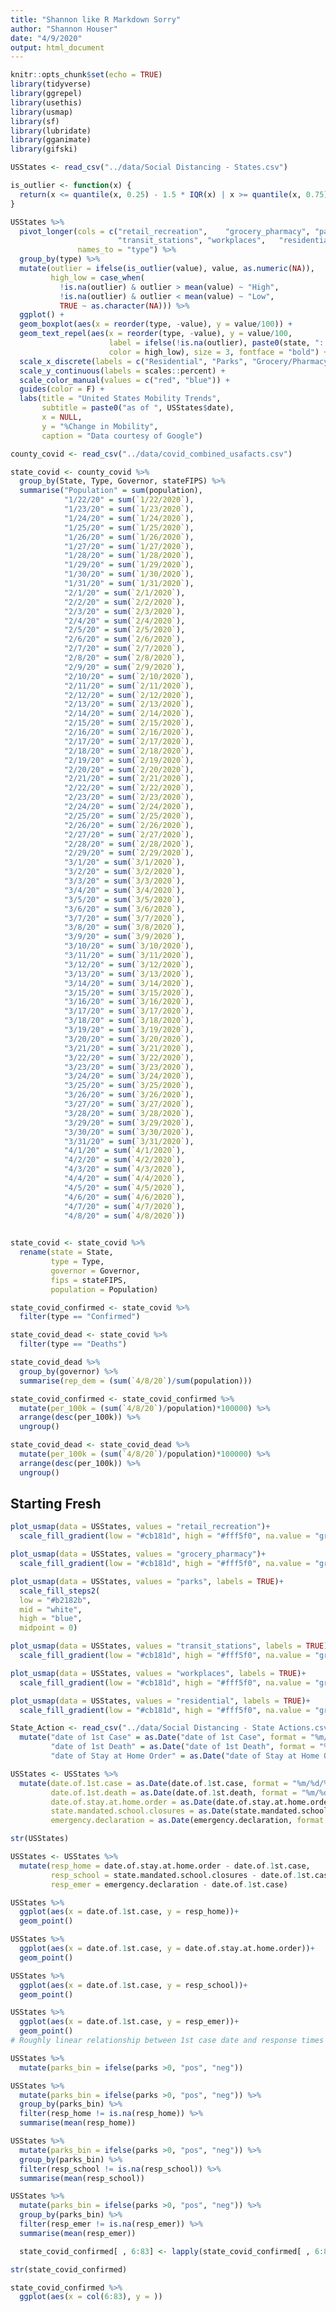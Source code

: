 ```yaml
---
title: "Shannon like R Markdown Sorry"
author: "Shannon Houser"
date: "4/9/2020"
output: html_document
---
```


```r
knitr::opts_chunk$set(echo = TRUE)
library(tidyverse)
library(ggrepel)
library(usethis)
library(usmap)
library(sf)
library(lubridate)
library(gganimate)
library(gifski)
```

```r
USStates <- read_csv("../data/Social Distancing - States.csv")
```

```r
is_outlier <- function(x) {
  return(x <= quantile(x, 0.25) - 1.5 * IQR(x) | x >= quantile(x, 0.75) + 1.5 * IQR(x))
}
```


```r
USStates %>%
  pivot_longer(cols = c("retail_recreation",	"grocery_pharmacy",	"parks",	
                        "transit_stations",	"workplaces",	"residential"),
               names_to = "type") %>%
  group_by(type) %>%
  mutate(outlier = ifelse(is_outlier(value), value, as.numeric(NA)),
         high_low = case_when(
           !is.na(outlier) & outlier > mean(value) ~ "High",
           !is.na(outlier) & outlier < mean(value) ~ "Low",
           TRUE ~ as.character(NA))) %>%
  ggplot() +
  geom_boxplot(aes(x = reorder(type, -value), y = value/100)) +
  geom_text_repel(aes(x = reorder(type, -value), y = value/100,
                      label = ifelse(!is.na(outlier), paste0(state, ": ", outlier, "%"), ""),
                      color = high_low), size = 3, fontface = "bold") +
  scale_x_discrete(labels = c("Residential", "Parks", "Grocery/Pharmacy", "Workplaces", "Retail/Recreation", "Transit Stations")) +
  scale_y_continuous(labels = scales::percent) +
  scale_color_manual(values = c("red", "blue")) +
  guides(color = F) +
  labs(title = "United States Mobility Trends",
       subtitle = paste0("as of ", USStates$date),
       x = NULL,
       y = "%Change in Mobility",
       caption = "Data courtesy of Google")
```

```r
county_covid <- read_csv("../data/covid_combined_usafacts.csv")
```

```r
state_covid <- county_covid %>% 
  group_by(State, Type, Governor, stateFIPS) %>% 
  summarise("Population" = sum(population),
            "1/22/20" = sum(`1/22/2020`),
            "1/23/20" = sum(`1/23/2020`),
            "1/24/20" = sum(`1/24/2020`),
            "1/25/20" = sum(`1/25/2020`),
            "1/26/20" = sum(`1/26/2020`),
            "1/27/20" = sum(`1/27/2020`),
            "1/28/20" = sum(`1/28/2020`),
            "1/29/20" = sum(`1/29/2020`),
            "1/30/20" = sum(`1/30/2020`),
            "1/31/20" = sum(`1/31/2020`),
            "2/1/20" = sum(`2/1/2020`),
            "2/2/20" = sum(`2/2/2020`),
            "2/3/20" = sum(`2/3/2020`),
            "2/4/20" = sum(`2/4/2020`),
            "2/5/20" = sum(`2/5/2020`),
            "2/6/20" = sum(`2/6/2020`),
            "2/7/20" = sum(`2/7/2020`),
            "2/8/20" = sum(`2/8/2020`),
            "2/9/20" = sum(`2/9/2020`),
            "2/10/20" = sum(`2/10/2020`),
            "2/11/20" = sum(`2/11/2020`),
            "2/12/20" = sum(`2/12/2020`),
            "2/13/20" = sum(`2/13/2020`),
            "2/14/20" = sum(`2/14/2020`),
            "2/15/20" = sum(`2/15/2020`),
            "2/16/20" = sum(`2/16/2020`),
            "2/17/20" = sum(`2/17/2020`),
            "2/18/20" = sum(`2/18/2020`),
            "2/19/20" = sum(`2/19/2020`),
            "2/20/20" = sum(`2/20/2020`),
            "2/21/20" = sum(`2/21/2020`),
            "2/22/20" = sum(`2/22/2020`),
            "2/23/20" = sum(`2/23/2020`),
            "2/24/20" = sum(`2/24/2020`),
            "2/25/20" = sum(`2/25/2020`),
            "2/26/20" = sum(`2/26/2020`),
            "2/27/20" = sum(`2/27/2020`),
            "2/28/20" = sum(`2/28/2020`),
            "2/29/20" = sum(`2/29/2020`),
            "3/1/20" = sum(`3/1/2020`),
            "3/2/20" = sum(`3/2/2020`),
            "3/3/20" = sum(`3/3/2020`),
            "3/4/20" = sum(`3/4/2020`),
            "3/5/20" = sum(`3/5/2020`),
            "3/6/20" = sum(`3/6/2020`),
            "3/7/20" = sum(`3/7/2020`),
            "3/8/20" = sum(`3/8/2020`),
            "3/9/20" = sum(`3/9/2020`),
            "3/10/20" = sum(`3/10/2020`),
            "3/11/20" = sum(`3/11/2020`),
            "3/12/20" = sum(`3/12/2020`),
            "3/13/20" = sum(`3/13/2020`),
            "3/14/20" = sum(`3/14/2020`),
            "3/15/20" = sum(`3/15/2020`),
            "3/16/20" = sum(`3/16/2020`),
            "3/17/20" = sum(`3/17/2020`),
            "3/18/20" = sum(`3/18/2020`),
            "3/19/20" = sum(`3/19/2020`),
            "3/20/20" = sum(`3/20/2020`),
            "3/21/20" = sum(`3/21/2020`),
            "3/22/20" = sum(`3/22/2020`),
            "3/23/20" = sum(`3/23/2020`),
            "3/24/20" = sum(`3/24/2020`),
            "3/25/20" = sum(`3/25/2020`),
            "3/26/20" = sum(`3/26/2020`),
            "3/27/20" = sum(`3/27/2020`),
            "3/28/20" = sum(`3/28/2020`),
            "3/29/20" = sum(`3/29/2020`),
            "3/30/20" = sum(`3/30/2020`),
            "3/31/20" = sum(`3/31/2020`),
            "4/1/20" = sum(`4/1/2020`),
            "4/2/20" = sum(`4/2/2020`),
            "4/3/20" = sum(`4/3/2020`),
            "4/4/20" = sum(`4/4/2020`),
            "4/5/20" = sum(`4/5/2020`),
            "4/6/20" = sum(`4/6/2020`),
            "4/7/20" = sum(`4/7/2020`),
            "4/8/20" = sum(`4/8/2020`))
         
```

```r
state_covid <- state_covid %>% 
  rename(state = State,
         type = Type,
         governor = Governor,
         fips = stateFIPS,
         population = Population)
```

```r
state_covid_confirmed <- state_covid %>% 
  filter(type == "Confirmed")

state_covid_dead <- state_covid %>% 
  filter(type == "Deaths")

state_covid_dead %>% 
  group_by(governor) %>% 
  summarise(rep_dem = (sum(`4/8/20`)/sum(population)))

state_covid_confirmed <- state_covid_confirmed %>% 
  mutate(per_100k = (sum(`4/8/20`)/population)*100000) %>% 
  arrange(desc(per_100k)) %>% 
  ungroup()

state_covid_dead <- state_covid_dead %>% 
  mutate(per_100k = (sum(`4/8/20`)/population)*100000) %>% 
  arrange(desc(per_100k)) %>% 
  ungroup()
```

## Starting Fresh 

```r
plot_usmap(data = USStates, values = "retail_recreation")+
  scale_fill_gradient(low = "#cb181d", high = "#fff5f0", na.value = "grey50")
```

```r
plot_usmap(data = USStates, values = "grocery_pharmacy")+
  scale_fill_gradient(low = "#cb181d", high = "#fff5f0", na.value = "grey50")
```

```r
plot_usmap(data = USStates, values = "parks", labels = TRUE)+
  scale_fill_steps2(
  low = "#b2182b",
  mid = "white",
  high = "blue",
  midpoint = 0)
```

```r
plot_usmap(data = USStates, values = "transit_stations", labels = TRUE)+
  scale_fill_gradient(low = "#cb181d", high = "#fff5f0", na.value = "grey50")
```

```r
plot_usmap(data = USStates, values = "workplaces", labels = TRUE)+
  scale_fill_gradient(low = "#cb181d", high = "#fff5f0", na.value = "grey50")
```

```r
plot_usmap(data = USStates, values = "residential", labels = TRUE)+
  scale_fill_gradient(low = "#cb181d", high = "#fff5f0", na.value = "grey50")
```

```r
State_Action <- read_csv("../data/Social Distancing - State Actions.csv")%>%
  mutate("date of 1st Case" = as.Date("date of 1st Case", format = "%m/%d/%y"),
         "date of 1st Death" = as.Date("date of 1st Death", format = "%m/%d/%y"),
         "date of Stay at Home Order" = as.Date("date of Stay at Home Order", format = "%m/%d/%y"))
```

```r
USStates <- USStates %>% 
  mutate(date.of.1st.case = as.Date(date.of.1st.case, format = "%m/%d/%y"),
         date.of.1st.death = as.Date(date.of.1st.death, format = "%m/%d/%y"),
         date.of.stay.at.home.order = as.Date(date.of.stay.at.home.order, format = "%m/%d/%y"),
         state.mandated.school.closures = as.Date(state.mandated.school.closures, format = "%m/%d/%y"),
         emergency.declaration = as.Date(emergency.declaration, format = "%m/%d/%y"))

str(USStates)
```


```r
USStates <- USStates %>% 
  mutate(resp_home = date.of.stay.at.home.order - date.of.1st.case,
         resp_school = state.mandated.school.closures - date.of.1st.case,
         resp_emer = emergency.declaration - date.of.1st.case)

USStates %>% 
  ggplot(aes(x = date.of.1st.case, y = resp_home))+
  geom_point()

USStates %>% 
  ggplot(aes(x = date.of.1st.case, y = date.of.stay.at.home.order))+
  geom_point()

USStates %>% 
  ggplot(aes(x = date.of.1st.case, y = resp_school))+
  geom_point()

USStates %>% 
  ggplot(aes(x = date.of.1st.case, y = resp_emer))+
  geom_point()
# Roughly linear relationship between 1st case date and response times
```

```r
USStates %>% 
  mutate(parks_bin = ifelse(parks >0, "pos", "neg"))

USStates %>% 
  mutate(parks_bin = ifelse(parks >0, "pos", "neg")) %>% 
  group_by(parks_bin) %>% 
  filter(resp_home != is.na(resp_home)) %>% 
  summarise(mean(resp_home))

USStates %>% 
  mutate(parks_bin = ifelse(parks >0, "pos", "neg")) %>% 
  group_by(parks_bin) %>% 
  filter(resp_school != is.na(resp_school)) %>% 
  summarise(mean(resp_school))

USStates %>% 
  mutate(parks_bin = ifelse(parks >0, "pos", "neg")) %>% 
  group_by(parks_bin) %>% 
  filter(resp_emer != is.na(resp_emer)) %>% 
  summarise(mean(resp_emer))
```

```r
  state_covid_confirmed[ , 6:83] <- lapply(state_covid_confirmed[ , 6:83], as.Date, origin="1970-01-01")

str(state_covid_confirmed)
```
```r
state_covid_confirmed %>% 
  ggplot(aes(x = col(6:83), y = ))
```

